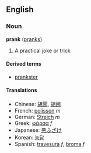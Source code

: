 ==English==
===Noun===
'''prank''' ([[pranks]])

# A practical joke or trick

====Derived terms====
*[[prankster]]

====Translations====
*Chinese: [[胡鬧]], [[胡闹]]
*French: [[polisson]] ''m''
*German: [[Streich]] ''m''
*Greek: [[φάρσα]] ''f''
*Japanese: [[悪ふざけ]]
*Korean: [[농담]]
*Spanish: [[travesura]] ''f'', [[broma]] ''f''

{{stub}}